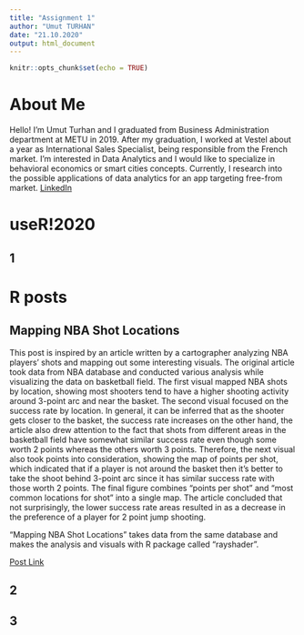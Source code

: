 ---
title: "Assignment 1"
author: "Umut TURHAN"
date: "21.10.2020"
output: html_document
---

```{r setup, include=FALSE}
knitr::opts_chunk$set(echo = TRUE)
```

# About Me

  Hello! I'm Umut Turhan and I graduated from Business Administration department at METU in 2019. After my graduation, I worked at Vestel about a year as International Sales Specialist, being responsible from the French market. I'm interested in Data Analytics and I would like to specialize in behavioral economics or smart cities concepts. Currently, I research into the possible applications of data analytics for an app targeting free-from market.
  [LinkedIn](https://www.linkedin.com/in/turhanumut/)


# useR!2020
## 1


# R posts
## Mapping NBA Shot Locations

  This post is inspired by an article written by a cartographer analyzing NBA players' shots and mapping out some interesting visuals. The original article took data from NBA database and conducted various analysis while visualizing the data on basketball field. The first visual mapped NBA shots by location, showing most shooters tend to have a higher shooting activity around 3-point arc and near the basket. The second visual focused on the success rate by location. In general, it can be inferred that as the shooter gets closer to the basket, the success rate increases on the other hand, the article also drew attention to the fact that shots from different areas in the basketball field have somewhat similar success rate even though some worth 2 points whereas the others worth 3 points. Therefore, the next visual also took points into consideration, showing the map of points per shot, which indicated that if a player is not around the basket then it's better to take the shoot behind 3-point arc since it has similar success rate with those worth 2 points. The final figure combines "points per shot" and "most common locations for shot" into a single map. The article concluded that not surprisingly, the lower success rate areas resulted in as a decrease in the preference of a player for 2 point jump shooting.

"Mapping NBA Shot Locations" takes data from the same database and makes the analysis and visuals with R package called "rayshader".

[Post Link](https://www.r-bloggers.com/2019/06/mapping-nba-shot-locations/)

## 2

## 3

